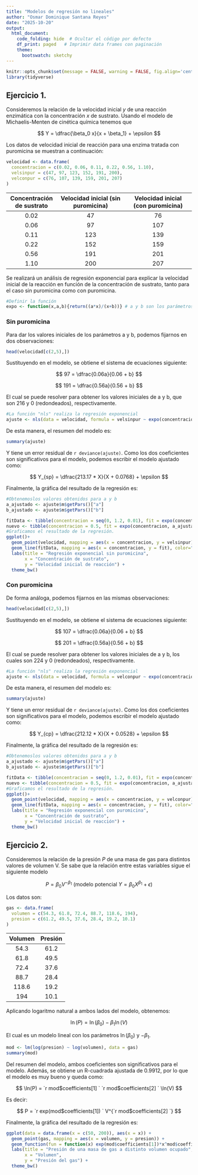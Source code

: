 ```yaml
---
title: "Modelos de regresión no lineales"
author: "Osmar Dominique Santana Reyes"
date: "2025-10-20"
output: 
  html_document:
    code_folding: hide  # Ocultar el código por defecto
    df_print: paged   # Imprimir data frames con paginación
    theme:
      bootswatch: sketchy
---
```


```r
knitr::opts_chunk$set(message = FALSE, warning = FALSE, fig.align='center', comment = '') 
library(tidyverse)
```

## Ejercicio 1. {.tabset}

Consideremos la relación de la velocidad inicial $y$ de una reacción enzimática con la concentración $x$ de sustrato. Usando el modelo de Michaelis-Menten de cinética química tenemos que

$$ Y = \dfrac{\beta_0 x}{x + \beta_1} + \epsilon $$
    
Los datos de velocidad inicial de reacción para una enzima tratada con puromicina se muestran a continuación:

```r
velocidad <- data.frame(
  concentracion = c(0.02, 0.06, 0.11, 0.22, 0.56, 1.10),
  velsinpur = c(47, 97, 123, 152, 191, 200),
  velconpur = c(76, 107, 139, 159, 201, 207)
)
```

    
| Concentración de sustrato | Velocidad inicial (sin puromicina) | Velocidad inicial (con puromicina) |
|:-------------------------:|:----------------------------------:|:----------------------------------:|
| 0.02                      | 47                                 | 76                                 |
| 0.06                      | 97                                 | 107                                |
| 0.11                      | 123                                | 139                                |
| 0.22                      | 152                                | 159                                |
| 0.56                      | 191                                | 201                                |
| 1.10                      | 200                                | 207                                |

Se realizará un análisis de regresión exponencial para explicar la velocidad inicial de la reacción en función de la concentración de sustrato, tanto para el caso sin puromicina como con puromicina.

```r
#Definir la función 
expo <- function(x,a,b){return((a*x)/(x+b))} # a y b son los parámetros de la función
```

### Sin puromicina

Para dar los valores iniciales de los parámetros a y b, podemos fijarnos en dos observaciones:

```r
head(velocidad[c(2,5),])
```

Sustituyendo en el modelo, se obtiene el sistema de ecuaciones siguiente:

$$ 97 = \dfrac{0.06a}{0.06 + b} $$ 

$$ 191 = \dfrac{0.56a}{0.56 + b} $$

El cual se puede resolver para obtener los valores iniciales de a y b, que son 216 y 0 (redondeados), respectivamente.

```r
#La función "nls" realiza la regresión exponencial
ajuste <- nls(data = velocidad, formula = velsinpur ~ expo(concentracion, a, b), start = list(a = 216, b = 0), trace = T)
```

De esta manera, el resumen del modelo es:

```r
summary(ajuste)
```

Y tiene un error residual de `r deviance(ajuste) `. Como los dos coeficientes son significativos para el modelo, podemos escribir el modelo ajustado como:

$$ Y_{sp} = \dfrac{213.17 * X}{X + 0.0768} + \epsilon $$

Finalmente, la gráfica del resultado de la regresión es:

```r
#Obtenemoslos valores obtenidos para a y b
a_ajustado <- ajuste$m$getPars()["a"]
b_ajustado <- ajuste$m$getPars()["b"]

fitData <- tibble(concentracion = seq(0, 1.2, 0.01), fit = expo(concentracion, a_ajustado, b_ajustado))
nuevo <- tibble(concentracion = 0.5, fit = expo(concentracion, a_ajustado, b_ajustado))
#Graficamos el resultado de la regresión. 
ggplot()+
  geom_point(velocidad, mapping = aes(x = concentracion, y = velsinpur)) +
  geom_line(fitData, mapping = aes(x = concentracion, y = fit), color="blue") +
  labs(title = "Regresión exponencial sin puromicina",
       x = "Concentración de sustrato",
       y = "Velocidad inicial de reacción") +
  theme_bw()
```


### Con puromicina

De forma análoga, podemos fijarnos en las mismas observaciones:

```r
head(velocidad[c(2,5),])
```

Sustituyendo en el modelo, se obtiene el sistema de ecuaciones siguiente:

$$ 107 = \dfrac{0.06a}{0.06 + b} $$ 

$$ 201 = \dfrac{0.56a}{0.56 + b} $$

El cual se puede resolver para obtener los valores iniciales de a y b, los cuales son 224 y 0 (redondeados), respectivamente.

```r
#La función "nls" realiza la regresión exponencial
ajuste <- nls(data = velocidad, formula = velconpur ~ expo(concentracion, a, b), start = list(a = 224, b = 0), trace = T)
```

De esta manera, el resumen del modelo es:

```r
summary(ajuste)
```

Y tiene un error residual de `r deviance(ajuste) `. Como los dos coeficientes son significativos para el modelo, podemos escribir el modelo ajustado como:

$$ Y_{cp} = \dfrac{212.12 * X}{X + 0.0528} + \epsilon $$

Finalmente, la gráfica del resultado de la regresión es:

```r
#Obtenemoslos valores obtenidos para a y b
a_ajustado <- ajuste$m$getPars()["a"]
b_ajustado <- ajuste$m$getPars()["b"]

fitData <- tibble(concentracion = seq(0, 1.2, 0.01), fit = expo(concentracion, a_ajustado, b_ajustado))
nuevo <- tibble(concentracion = 0.5, fit = expo(concentracion, a_ajustado, b_ajustado))
#Graficamos el resultado de la regresión. 
ggplot()+
  geom_point(velocidad, mapping = aes(x = concentracion, y = velconpur)) +
  geom_line(fitData, mapping = aes(x = concentracion, y = fit), color="blue") +
  labs(title = "Regresión exponencial con puromicina",
       x = "Concentración de sustrato",
       y = "Velocidad inicial de reacción") +
  theme_bw()
```



## Ejercicio 2. 

Consideremos la relación de la presión $P$ de una masa de gas para distintos valores de volumen V. Se sabe que la relación entre estas variables sigue el siguiente modelo

<center>
$P = \beta_0 V^{-\beta_1}$ (modelo potencial $Y = \beta_0 X^{\beta_1} + \epsilon$)
</center>

Los datos son:

```r
gas <- data.frame(
  volumen = c(54.3, 61.8, 72.4, 88.7, 118.6, 194),
  presion = c(61.2, 49.5, 37.6, 28.4, 19.2, 10.1)
)
```


| Volumen | Presión |
|:-------:|:-------:|
| 54.3    | 61.2    |
| 61.8    | 49.5    |
| 72.4    | 37.6    |
| 88.7    | 28.4    |
| 118.6   | 19.2    |
| 194     | 10.1    |

Aplicando logaritmo natural a ambos lados del modelo, obtenemos:

$$ \ln(P) = \ln(\beta_0) - \beta_1 \ln(V) $$

El cual es un modelo lineal con los parámetros $\ln(\beta_0)$ y $-\beta_1$. 

```r
mod <- lm(log(presion) ~ log(volumen), data = gas)
summary(mod)
```

Del resumen del modelo, ambos coeficientes son significativos para el modelo. Además, se obtiene un R-cuadrada ajustada de 0.9912, por lo que el modelo es muy bueno y queda como:

$$ \ln(P) = `r mod$coefficients[1] ` `r mod$coefficients[2] ` \ln(V) $$

Es decir:

$$ P = `r exp(mod$coefficients[1]) ` V^{`r mod$coefficients[2] `} $$

Finalmente, la gráfica del resultado de la regresión es:

```r
ggplot(data = data.frame(x = c(50, 200)), aes(x = x)) +
  geom_point(gas, mapping = aes(x = volumen, y = presion)) +
  geom_function(fun = function(x) exp(mod$coefficients[1])*x^mod$coefficients[2]) +
  labs(title = "Presión de una masa de gas a distinto volumen ocupado",
       x = "Volumen",
       y = "Presión del gas") +
  theme_bw()
```












